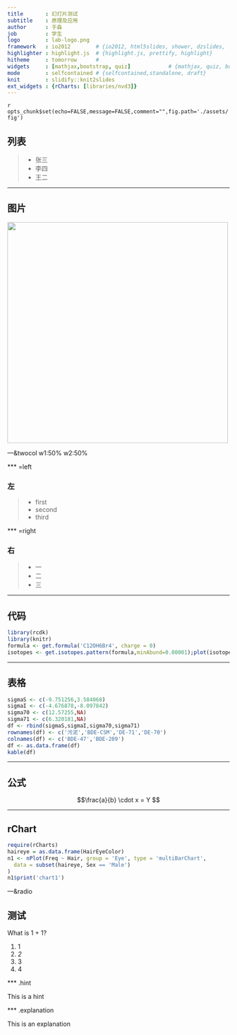 ```yaml
---
title       : 幻灯片测试
subtitle    : 原理及应用
author      : 于淼
job         : 学生
logo        : lab-logo.png
framework   : io2012        # {io2012, html5slides, shower, dzslides, ...}
highlighter : highlight.js  # {highlight.js, prettify, highlight}
hitheme     : tomorrow      #
widgets     : [mathjax,bootstrap, quiz]            # {mathjax, quiz, bootstrap}
mode        : selfcontained # {selfcontained,standalone, draft}
knit        : slidify::knit2slides
ext_widgets : {rCharts: [libraries/nvd3]}
---
```


`r opts_chunk$set(echo=FALSE,message=FALSE,comment="",fig.path='./assets/fig')`

## 列表

>- 张三
- 李四
- 王二

--- 

## 图片

<img class=center src=assets/img/summer.jpg height='500px'/>

---&twocol w1:50% w2:50%

*** =left 

### 左

> - first
- second
- third

*** =right 

### 右

> - 一
- 二
- 三

---

## 代码

```r
library(rcdk)
library(knitr)
formula <- get.formula('C12OH6Br4', charge = 0)
isotopes <- get.isotopes.pattern(formula,minAbund=0.00001);plot(isotopes,type="h", xlab="m/z", ylab="Intensity",frame.plot = F)
```


---

## 表格

```r
sigmaS <- c(-9.751256,3.584068)
sigmaI <- c(-4.676878,-8.097842)
sigma70 <- c(12.57255,NA)
sigma71 <- c(6.320181,NA)
df <- rbind(sigmaS,sigmaI,sigma70,sigma71)
rownames(df) <- c('污泥','BDE-CSM','DE-71','DE-70')
colnames(df) <- c('BDE-47','BDE-209')
df <- as.data.frame(df)
kable(df)
```

---

## 公式

$$\frac{a}{b} \cdot x = Y $$

---

## rChart

```r
require(rCharts)
haireye = as.data.frame(HairEyeColor)
n1 <- nPlot(Freq ~ Hair, group = 'Eye', type = 'multiBarChart',
  data = subset(haireye, Sex == 'Male')
)
n1$print('chart1')
```

---&radio

## 测试

What is 1 + 1?

1. 1 
2. _2_
3. 3
4. 4

*** .hint

This is a hint

*** .explanation

This is an explanation
